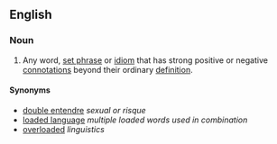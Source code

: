 ==English==

===Noun===
{{en-noun|head=[[loaded]] [[word]]}}

# {{idiomatic|linguistics}} Any word, [[set phrase]] or [[idiom]] that has strong positive or negative [[connotation]]s beyond their ordinary [[definition]].

====Synonyms====
* [[double entendre]] ''sexual or risque''
* [[loaded language]] ''multiple loaded words used in combination''
* [[overloaded]] ''linguistics''